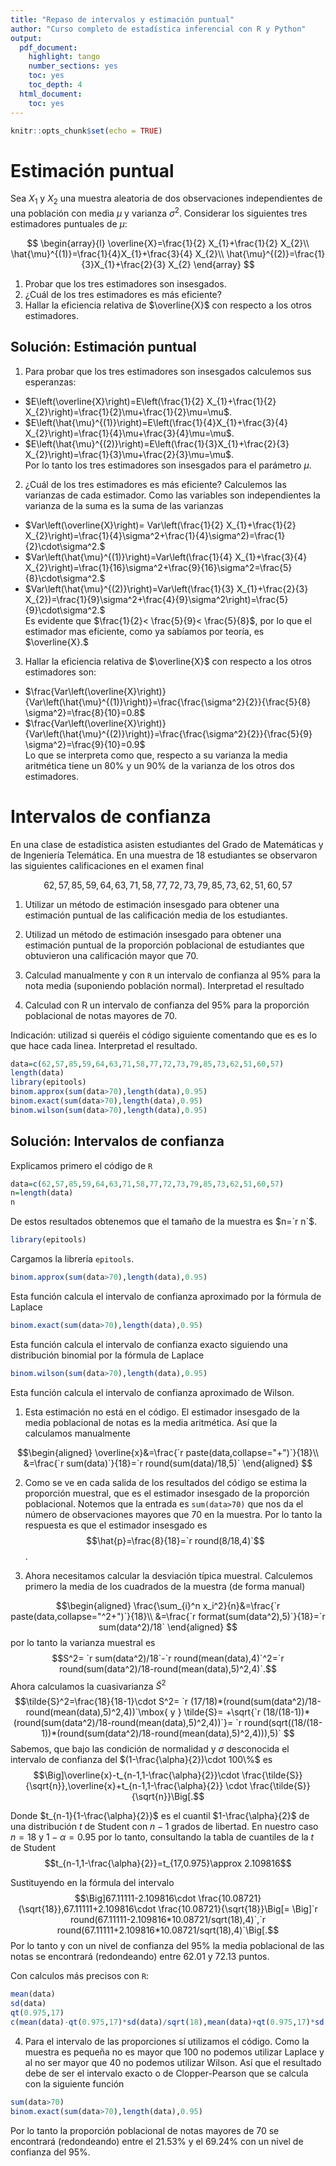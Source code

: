 ```yaml
---
title: "Repaso de intervalos y estimación puntual"
author: "Curso completo de estadística inferencial con R y Python"
output:
  pdf_document:
    highlight: tango
    number_sections: yes
    toc: yes
    toc_depth: 4
  html_document:
    toc: yes
---
```


```r
knitr::opts_chunk$set(echo = TRUE)
```

# Estimación puntual

Sea $X_{1}$ y $X_{2}$ una muestra aleatoria de dos observaciones
independientes de una población con media $\mu$ y varianza $\sigma^2$. Considerar los
siguientes tres estimadores puntuales de $\mu$:

$$
\begin{array}{l}
    \overline{X}=\frac{1}{2} X_{1}+\frac{1}{2} X_{2}\\
    \hat{\mu}^{(1)}=\frac{1}{4}X_{1}+\frac{3}{4} X_{2}\\
    \hat{\mu}^{(2)}=\frac{1}{3}X_{1}+\frac{2}{3} X_{2}
\end{array}
$$

1. Probar que los tres estimadores son insesgados.
2. ¿Cuál de los tres estimadores es más  eficiente?
3. Hallar la eficiencia relativa de $\overline{X}$ con respecto a los otros estimadores.
  
## Solución: Estimación puntual  
  
  
1. Para probar que los tres estimadores son insesgados calculemos  sus esperanzas:
+ $E\left(\overline{X}\right)=E\left(\frac{1}{2} X_{1}+\frac{1}{2} X_{2}\right)=\frac{1}{2}\mu+\frac{1}{2}\mu=\mu$.
+ $E\left(\hat{\mu}^{(1)}\right)=E\left(\frac{1}{4}X_{1}+\frac{3}{4} X_{2}\right)=\frac{1}{4}\mu+\frac{3}{4}\mu=\mu$.
+ $E\left(\hat{\mu}^{(2)}\right)=E\left(\frac{1}{3}X_{1}+\frac{2}{3} X_{2}\right)=\frac{1}{3}\mu+\frac{2}{3}\mu=\mu$.  
Por lo tanto los tres estimadores son insesgados para el parámetro $\mu$.
2. ¿Cuál de los tres estimadores es más  eficiente?
Calculemos las varianzas de cada estimador. Como las variables son independientes la varianza de la suma es la suma de las varianzas
+ $Var\left(\overline{X}\right)= Var\left(\frac{1}{2} X_{1}+\frac{1}{2} X_{2}\right)=\frac{1}{4}\sigma^2+\frac{1}{4}\sigma^2)=\frac{1}{2}\cdot\sigma^2.$
+ $Var\left(\hat{\mu}^{(1)}\right)=Var\left(\frac{1}{4} X_{1}+\frac{3}{4} X_{2}\right)=\frac{1}{16}\sigma^2+\frac{9}{16}\sigma^2=\frac{5}{8}\cdot\sigma^2.$
+ $Var\left(\hat{\mu}^{(2)}\right)=Var\left(\frac{1}{3} X_{1}+\frac{2}{3} X_{2})=\frac{1}{9}\sigma^2+\frac{4}{9}\sigma^2\right)=\frac{5}{9}\cdot\sigma^2.$  
Es evidente que $\frac{1}{2}< \frac{5}{9}< \frac{5}{8}$, por lo que  el estimador mas eficiente, como ya sabíamos por teoría, es $\overline{X}.$
3. Hallar la eficiencia relativa de $\overline{X}$ con respecto a los otros estimadores son:
+ $\frac{Var\left(\overline{X}\right)}{Var\left(\hat{\mu}^{(1)}\right)}=\frac{\frac{\sigma^2}{2}}{\frac{5}{8} \sigma^2}=\frac{8}{10}=0.8$
+ $\frac{Var\left(\overline{X}\right)}{Var\left(\hat{\mu}^{(2)}\right)}=\frac{\frac{\sigma^2}{2}}{\frac{5}{9} \sigma^2}=\frac{9}{10}=0.9$  
Lo que se interpreta como que, respecto a su varianza la media aritmética  tiene un $80\%$ y un $90\%$ de la varianza de los otros dos estimadores.  



  
# Intervalos de confianza
En una clase de estadística asisten estudiantes del Grado de Matemáticas y de
Ingeniería Telemática. En una muestra de 18 estudiantes  se observaron las
siguientes calificaciones en el examen final

$$62 ,  57 ,  85 ,  59,  64,  63,  71,  58,  77,  72,  73 ,  79 ,  85 ,  73,  62,  51,  60, 57$$

1. Utilizar un método de estimación insesgado para obtener una estimación puntual de las calificación media de los estudiantes.

2. Utilizad un método de estimación insesgado para obtener una estimación puntual de la proporción poblacional de estudiantes que obtuvieron una calificación  mayor que 70.

3. Calculad manualmente y con `R`  un intervalo de confianza al 95% para la nota media (suponiendo población normal). Interpretad el resultado

4. Calculad con R un intervalo  de confianza del 95%  para la proporción poblacional de notas mayores de 70. 

Indicación: utilizad si queréis el código siguiente comentando que es es lo que hace cada linea. Interpretad el resultado.


```r
data=c(62,57,85,59,64,63,71,58,77,72,73,79,85,73,62,51,60,57)
length(data)
library(epitools)
binom.approx(sum(data>70),length(data),0.95)
binom.exact(sum(data>70),length(data),0.95)
binom.wilson(sum(data>70),length(data),0.95)
```
  
## Solución:  Intervalos de confianza

Explicamos primero el código de `R`

```r
data=c(62,57,85,59,64,63,71,58,77,72,73,79,85,73,62,51,60,57)
n=length(data)
n
```
De estos resultados obtenemos que el tamaño de la muestra es $n=`r n`$.

```r
library(epitools)
```
Cargamos la librería `epitools`.


```r
binom.approx(sum(data>70),length(data),0.95)
```
Esta función calcula el intervalo de confianza aproximado por la fórmula de Laplace

```r
binom.exact(sum(data>70),length(data),0.95)
```
Esta función calcula el intervalo de confianza exacto siguiendo una distribución binomial por la fórmula de Laplace



```r
binom.wilson(sum(data>70),length(data),0.95)
```
Esta función calcula el intervalo de confianza aproximado  de Wilson.


1. Esta estimación no está en el código. El estimador insesgado de la media poblacional de notas es la media aritmética. Así que la calculamos manualmente

$$\begin{aligned}
\overline{x}&=\frac{`r paste(data,collapse="+")`}{18}\\
&=\frac{`r sum(data)`}{18}=`r round(sum(data)/18,5)`
\end{aligned}
$$

2. Como se ve en cada salida  de los resultados del código se estima la proporción muestral, que es el estimador insesgado de la proporción poblacional. Notemos que la entrada es `sum(data>70)` que nos da el número de observaciones mayores que $70$ en la muestra. Por lo tanto la respuesta es que el estimador insesgado es 
$$\hat{p}=\frac{8}{18}=`r round(8/18,4)`$$.

3. Ahora necesitamos calcular la desviación típica muestral. Calculemos primero la media de los cuadrados de la muestra (de forma manual)

$$\begin{aligned}
\frac{\sum_{i}^n x_i^2}{n}&=\frac{`r paste(data,collapse="^2+")`}{18}\\
&=\frac{`r format(sum(data^2),5)`}{18}=`r sum(data^2)/18`
\end{aligned}
$$
 por lo tanto la varianza muestral es 
 $$S^2= `r sum(data^2)/18`-`r round(mean(data),4)`^2=`r round(sum(data^2)/18-round(mean(data),5)^2,4)`.$$
Ahora calculamos la cuasivarianza $\tilde{S}^2$
$$\tilde{S}^2=\frac{18}{18-1}\cdot S^2= `r (17/18)*(round(sum(data^2)/18-round(mean(data),5)^2,4))`\mbox{ y } \tilde{S}=
+\sqrt{`r (18/(18-1))*(round(sum(data^2)/18-round(mean(data),5)^2,4))`}=
`r round(sqrt((18/(18-1))*(round(sum(data^2)/18-round(mean(data),5)^2,4))),5)` $$
Sabemos, que bajo las condición de normalidad  y $\sigma$ desconocida el intervalo de confianza del $(1-\frac{\alpha}{2})\cdot 100\%$ es 
$$\Big]\overline{x}-t_{n-1,1-\frac{\alpha}{2}}\cdot \frac{\tilde{S}}{\sqrt{n}},\overline{x}+t_{n-1,1-\frac{\alpha}{2}}
\cdot \frac{\tilde{S}}{\sqrt{n}}\Big[.$$

Donde $t_{n-1}{1-\frac{\alpha}{2}}$ es el cuantil $1-\frac{\alpha}{2}$  de una distribución $t$ de Student con $n-1$ grados de libertad. En nuestro caso $n=18$ y $1-\alpha=0.95$ por lo tanto, consultando la tabla de cuantiles de la $t$ de Student 
$$t_{n-1,1-\frac{\alpha}{2}}=t_{17,0.975}\approx 2.109816$$

Sustituyendo en la fórmula del intervalo 
$$\Big]67.11111-2.109816\cdot \frac{10.08721}{\sqrt{18}},67.11111+2.109816\cdot \frac{10.08721}{\sqrt{18}}\Big[=
\Big]`r round(67.11111-2.109816*10.08721/sqrt(18),4)`,`r round(67.11111+2.109816*10.08721/sqrt(18),4)`\Big[.$$
Por lo tanto y con un nivel de confianza del 95\% la media poblacional de las notas se encontrará (redondeando) entre 62.01 y  72.13 puntos.  

Con calculos más  precisos con `R`: 

```r
mean(data)
sd(data)
qt(0.975,17)
c(mean(data)-qt(0.975,17)*sd(data)/sqrt(18),mean(data)+qt(0.975,17)*sd(data)/sqrt(18))
```
4. Para el intervalo de las proporciones sí utilizamos el código. Como la muestra es pequeña  no es mayor que 100 no podemos utilizar Laplace  y al no ser mayor que 40 no podemos utilizar  Wilson. Así que el resultado debe de ser el intervalo exacto  o de Clopper-Pearson que se calcula con la siguiente función
```r
sum(data>70)
binom.exact(sum(data>70),length(data),0.95)
```


Por lo tanto la proporción poblacional  de notas mayores de 70 se encontrará (redondeando) entre el 21.53\% y el 69.24\% con  un nivel de confianza del 95\%. 
